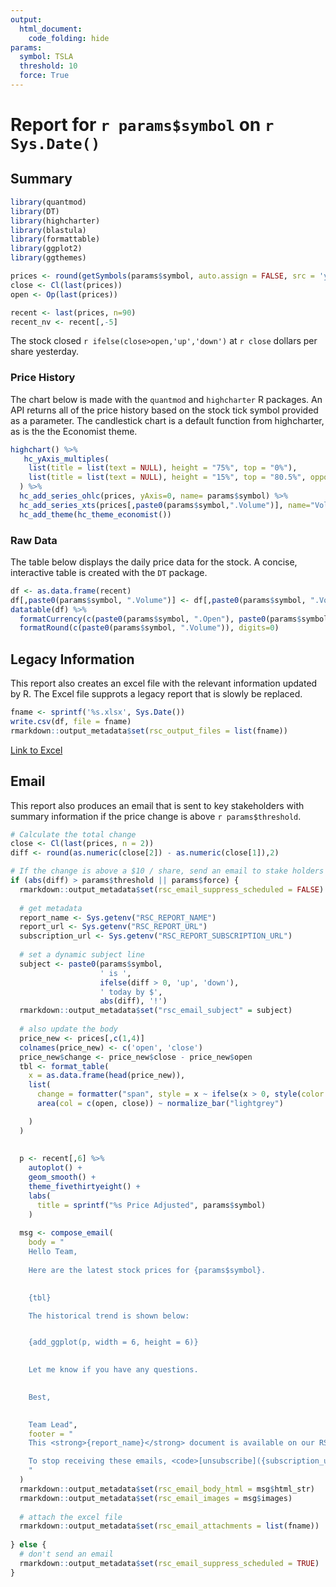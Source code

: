 ```yaml
---
output: 
  html_document:
    code_folding: hide
params:
  symbol: TSLA
  threshold: 10
  force: True
---
```

  
# Report for `r params$symbol` on `r Sys.Date()`

## Summary{.tabset}

```r
library(quantmod)
library(DT)
library(highcharter)
library(blastula)
library(formattable)
library(ggplot2)
library(ggthemes)

prices <- round(getSymbols(params$symbol, auto.assign = FALSE, src = 'yahoo'), 2)
close <- Cl(last(prices))
open <- Op(last(prices))

recent <- last(prices, n=90)
recent_nv <- recent[,-5]

```

The stock closed `r ifelse(close>open,'up','down')` at `r close` dollars per share yesterday.


### Price History

The chart below is made with the `quantmod` and `highcharter` R packages. An API returns all of the price history based on the stock tick symbol provided as a parameter. The candlestick chart is a default function from highcharter, as is the the Economist theme.


```r

highchart() %>% 
   hc_yAxis_multiples(
    list(title = list(text = NULL), height = "75%", top = "0%"),
    list(title = list(text = NULL), height = "15%", top = "80.5%", opposite = TRUE)
  ) %>%
  hc_add_series_ohlc(prices, yAxis=0, name= params$symbol) %>% 
  hc_add_series_xts(prices[,paste0(params$symbol,".Volume")], name="Volume", type="column", yAxis=1) %>% 
  hc_add_theme(hc_theme_economist())
```

### Raw Data

The table below displays the daily price data for the stock. A concise, interactive table is created with the `DT` package. 

  
```r
df <- as.data.frame(recent)
df[,paste0(params$symbol, ".Volume")] <- df[,paste0(params$symbol, ".Volume")]/1000000 
datatable(df) %>% 
  formatCurrency(c(paste0(params$symbol, ".Open"), paste0(params$symbol, ".High"), paste0(params$symbol, ".Low"), paste0(params$symbol,".Close")), digits=2) %>% 
  formatRound(c(paste0(params$symbol, ".Volume")), digits=0)
```

## Legacy Information

This report also creates an excel file with the relevant information updated by R. The Excel file supprots a legacy report that is slowly be replaced.

```r
fname <- sprintf('%s.xlsx', Sys.Date())
write.csv(df, file = fname)
rmarkdown::output_metadata$set(rsc_output_files = list(fname))
```

[Link to Excel](`r fname`)

## Email

This report also produces an email that is sent to key stakeholders with summary information if the price change is above `r params$threshold`.

```r
# Calculate the total change
close <- Cl(last(prices, n = 2))
diff <- round(as.numeric(close[2]) - as.numeric(close[1]),2)

# If the change is above a $10 / share, send an email to stake holders
if (abs(diff) > params$threshold || params$force) {
  rmarkdown::output_metadata$set(rsc_email_suppress_scheduled = FALSE)
  
  # get metadata
  report_name <- Sys.getenv("RSC_REPORT_NAME")
  report_url <- Sys.getenv("RSC_REPORT_URL")
  subscription_url <- Sys.getenv("RSC_REPORT_SUBSCRIPTION_URL")
  
  # set a dynamic subject line
  subject <- paste0(params$symbol,
                    ' is ', 
                    ifelse(diff > 0, 'up', 'down'), 
                    ' today by $', 
                    abs(diff), '!')
  rmarkdown::output_metadata$set("rsc_email_subject" = subject)
  
  # also update the body
  price_new <- prices[,c(1,4)]
  colnames(price_new) <- c('open', 'close')
  price_new$change <- price_new$close - price_new$open
  tbl <- format_table(
    x = as.data.frame(head(price_new)),
    list(
      change = formatter("span", style = x ~ ifelse(x > 0, style(color = "green"), style(color = "red"))),
      area(col = c(open, close)) ~ normalize_bar("lightgrey")

    )
  )
  
  
  p <- recent[,6] %>% 
    autoplot() +
    geom_smooth() +
    theme_fivethirtyeight() + 
    labs(
      title = sprintf("%s Price Adjusted", params$symbol)
    )
  
  msg <- compose_email(
    body = "
    Hello Team,
    
    Here are the latest stock prices for {params$symbol}.
    

    {tbl}

    The historical trend is shown below: 


    {add_ggplot(p, width = 6, height = 6)}
    

    Let me know if you have any questions.
    

    Best,
    

    Team Lead",
    footer = "
    This <strong>{report_name}</strong> document is available on our RStudio Connect server [here]({report_url}).

    To stop receiving these emails, <code>[unsubscribe]({subscription_url})</code>.
    "
  )
  rmarkdown::output_metadata$set(rsc_email_body_html = msg$html_str)
  rmarkdown::output_metadata$set(rsc_email_images = msg$images)
  
  # attach the excel file
  rmarkdown::output_metadata$set(rsc_email_attachments = list(fname))
  
} else {
  # don't send an email
  rmarkdown::output_metadata$set(rsc_email_suppress_scheduled = TRUE)
}

```
